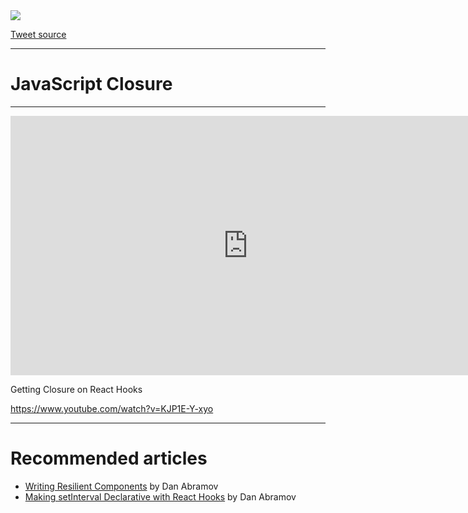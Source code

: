 <img src="img/jsClosure01.jpg" />

[Tweet source](https://twitter.com/markdalgleish/status/1095025468367990784)

---

# JavaScript Closure

---

<iframe width="760" height="415" src="https://www.youtube.com/embed/KJP1E-Y-xyo" frameborder="0" allow="accelerometer; autoplay; encrypted-media; gyroscope; picture-in-picture" allowfullscreen></iframe>

Getting Closure on React Hooks

https://www.youtube.com/watch?v=KJP1E-Y-xyo

---

# Recommended articles

* [Writing Resilient Components](https://overreacted.io/writing-resilient-components/) by Dan Abramov
* [Making setInterval Declarative with React Hooks](https://overreacted.io/making-setinterval-declarative-with-react-hooks/) by Dan Abramov
